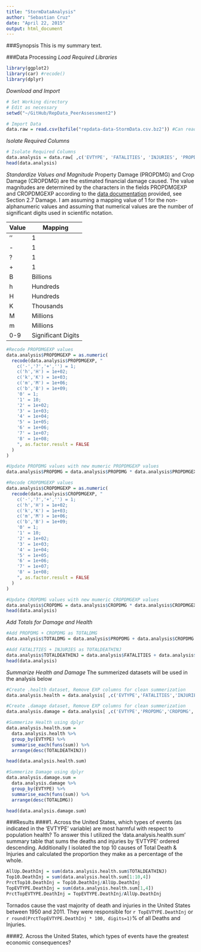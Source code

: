 ```yaml
---
title: "StormDataAnalysis"
author: "Sebastian Cruz"
date: "April 22, 2015"
output: html_document
---
```


###Synopsis
This is my summary text.

###Data Processing
*Load Required Libraries*
```r
library(ggplot2)
library(car) #recode()
library(dplyr)
```

*Download and Import*
```r
# Set Working directory
# Edit as necessary
setwd("~/GitHub/RepData_PeerAssessment2")

# Import Data
data.raw = read.csv(bzfile("repdata-data-StormData.csv.bz2")) #Can read .bz2 files directly with bzfile()
```

*Isolate Required Columns*
```r
# Isolate Required Columns
data.analysis = data.raw[ ,c('EVTYPE', 'FATALITIES', 'INJURIES', 'PROPDMG', 'CROPDMG', 'PROPDMGEXP', 'CROPDMGEXP')]
head(data.analysis)
```

*Standardize Values and Magnitude*
Property Damage (PROPDMG) and Crop Damage (CROPDMG) are the estimated financial damage caused.  The value magnitudes are determined by the characters in the fields PROPDMGEXP and CROPDMGEXP according to the [data documentation](https://d396qusza40orc.cloudfront.net/repdata%2Fpeer2_doc%2Fpd01016005curr.pdf) provided, see Section 2.7 Damage. I am assuming a mapping value of 1 for the non-alphanumeric values and assuming that numerical values are the number of significant digits used in scientific notation.

Value | Mapping
----- | -------
'' | 1
- | 1
? | 1
+ | 1
B | Billions
h | Hundreds
H | Hundreds
K | Thousands
M | Millions
m | Millions
0-9 | Significant Digits

```r
#Recode PROPDMGEXP values
data.analysis$PROPDMGEXP = as.numeric(
  recode(data.analysis$PROPDMGEXP, "
    c('-','?','+','') = 1;
    c('h','H') = 1e+02;
    c('k','K') = 1e+03;
    c('m','M') = 1e+06;
    c('b','B') = 1e+09;
    '0' = 1; 
    '1' = 10;
    '2' = 1e+02; 
    '3' = 1e+03; 
    '4' = 1e+04; 
    '5' = 1e+05;
    '6' = 1e+06; 
    '7' = 1e+07; 
    '8' = 1e+08;
    ", as.factor.result = FALSE
  )
)

#Update PROPDMG values with new mumeric PROPDMGEXP values
data.analysis$PROPDMG = data.analysis$PROPDMG * data.analysis$PROPDMGEXP

#Recode CROPDMGEXP values
data.analysis$CROPDMGEXP = as.numeric(
  recode(data.analysis$CROPDMGEXP, "
    c('-','?','+','') = 1;
    c('h','H') = 1e+02;
    c('k','K') = 1e+03;
    c('m','M') = 1e+06;
    c('b','B') = 1e+09;
    '0' = 1; 
    '1' = 10;
    '2' = 1e+02; 
    '3' = 1e+03; 
    '4' = 1e+04; 
    '5' = 1e+05;
    '6' = 1e+06; 
    '7' = 1e+07; 
    '8' = 1e+08;
    ", as.factor.result = FALSE
  )
)

#Update CROPDMG values with new mumeric CROPDMGEXP values
data.analysis$CROPDMG = data.analysis$CROPDMG * data.analysis$CROPDMGEXP
head(data.analysis)
```

*Add Totals for Damage and Health*
```r
#Add PROPDMG + CROPDMG as TOTALDMG
data.analysis$TOTALDMG = data.analysis$PROPDMG + data.analysis$CROPDMG

#Add FATALITIES + INJURIES as TOTALDEATHINJ
data.analysis$TOTALDEATHINJ = data.analysis$FATALITIES + data.analysis$INJURIES
head(data.analysis)
```

*Summarize Health and Damage*
The summerized datasets will be used in the analysis below
```r
#Create .health dataset, Remove EXP columns for clean summerization
data.analysis.health = data.analysis[ ,c('EVTYPE','FATALITIES','INJURIES','TOTALDEATHINJ')]

#Create .damage dataset, Remove EXP columns for clean summerization
data.analysis.damage = data.analysis[ ,c('EVTYPE','PROPDMG','CROPDMG','TOTALDMG')]

#Summerize Health using dplyr
data.analysis.health.sum = 
  data.analysis.health %>%
  group_by(EVTYPE) %>%
  summarise_each(funs(sum)) %>%
  arrange(desc(TOTALDEATHINJ))

head(data.analysis.health.sum)

#Summerize Damage using dplyr
data.analysis.damage.sum = 
  data.analysis.damage %>%
  group_by(EVTYPE) %>%
  summarise_each(funs(sum)) %>%
  arrange(desc(TOTALDMG))

head(data.analysis.damage.sum)
```


###Results 
####1. Across the United States, which types of events (as indicated in the 'EVTYPE' variable) are most harmful with respect to population health?
To answer this I utilized the 'data.analysis.health.sum' summary table that sums the deaths and injuries by 'EVTYPE' ordered descending. Additionally I isolated the top 10 causes of Total Death & Injuries and calculated the proportion they make as a percentage of the whole.  

```r
AllUp.DeathInj = sum(data.analysis.health.sum$TOTALDEATHINJ)
Top10.DeathInj = sum(data.analysis.health.sum[1:10,4])
PrctTop10.DeathInj = Top10.DeathInj/AllUp.DeathInj
TopEVTYPE.DeathInj = sum(data.analysis.health.sum[1,4])
PrctTopEVTYPE.DeathInj = TopEVTYPE.DeathInj/AllUp.DeathInj
```

Tornados cause the vast majority of death and injuries in the United States between 1950 and 2011. They were responsible for `r TopEVTYPE.DeathInj` or `r round(PrctTopEVTYPE.DeathInj * 100, digits=1)`% of all Deaths and Injuries.


####2. Across the United States, which types of events have the greatest economic consequences?
